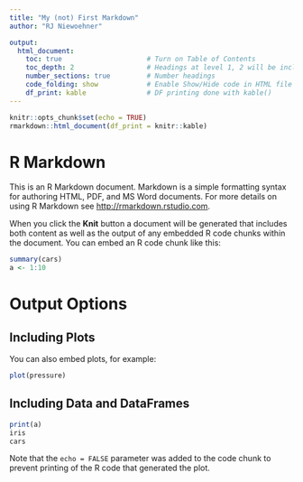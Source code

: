 ---
title: "My (not) First Markdown"
author: "RJ Niewoehner"

output:
  html_document:
    toc: true                     # Turn on Table of Contents
    toc_depth: 2                  # Headings at level 1, 2 will be included in the TOC
    number_sections: true         # Number headings
    code_folding: show            # Enable Show/Hide code in HTML file
    df_print: kable               # DF printing done with kable()
---

```{r setup, include=FALSE}
knitr::opts_chunk$set(echo = TRUE)
rmarkdown::html_document(df_print = knitr::kable)
```

# R Markdown 

This is an R Markdown document. Markdown is a simple formatting syntax for authoring HTML, PDF, and MS Word documents. For more details on using R Markdown see <http://rmarkdown.rstudio.com>.

When you click the **Knit** button a document will be generated that includes both content as well as the output of any embedded R code chunks within the document. You can embed an R code chunk like this:

```{r}
summary(cars)
a <- 1:10
```

# Output Options {.tabset}
## Including Plots

You can also embed plots, for example:

```{r pressure, echo=TRUE, warning=FALSE}
plot(pressure)
```

## Including Data and DataFrames

```{r, echo=TRUE}
print(a)
iris
cars
```

Note that the `echo = FALSE` parameter was added to the code chunk to prevent printing of the R code that generated the plot.
